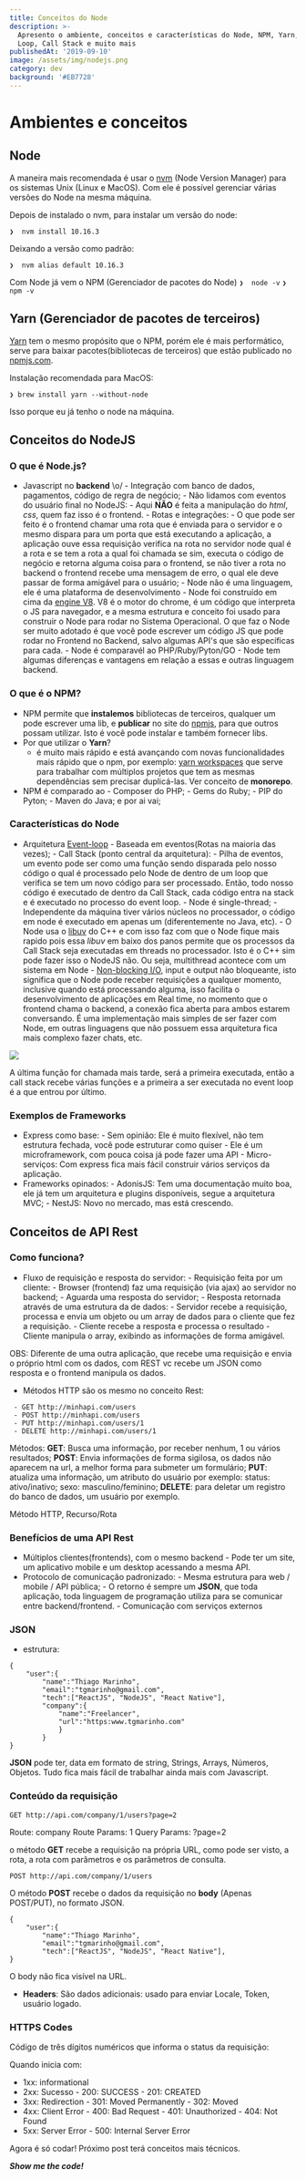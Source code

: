 ```yaml
---
title: Conceitos do Node
description: >-
  Apresento o ambiente, conceitos e características do Node, NPM, Yarn, Event
  Loop, Call Stack e muito mais
publishedAt: '2019-09-10'
image: /assets/img/nodejs.png
category: dev
background: '#EB7728'
---
```

# Ambientes e conceitos

## Node

A maneira mais recomendada é usar o [nvm](https://github.com/nvm-sh/nvm) (Node Version Manager) para os sistemas Unix (Linux e MacOS). Com ele é possível gerenciar várias versões do Node na mesma máquina.

Depois de instalado o nvm, para instalar um versão do node:

`❯  nvm install 10.16.3`

Deixando a versão como padrão:

`❯  nvm alias default 10.16.3`

Com Node já vem o NPM (Gerenciador de pacotes do Node)
`❯  node -v`
`❯  npm -v`

## Yarn (Gerenciador de pacotes de terceiros)

[Yarn](https://yarnpkg.com/lang/en/) tem o mesmo propósito que o NPM, porém ele é mais performático, serve para baixar pacotes(bibliotecas de terceiros) que estão publicado no [npmjs.com](https://www.npmjs.com).

Instalação recomendada para MacOS:

```
❯ brew install yarn --without-node
```

Isso porque eu já tenho o node na máquina.

## Conceitos do NodeJS

### O que é Node.js?

* Javascript no **backend** \o/
  		- Integração com banco de dados, pagamentos, código de regra de negócio;
  		- Não lidamos com eventos do usuário final no NodeJS:
  			- Aqui **NÃO** é feita a manipulação do _html_, _css_, quem faz isso é o frontend.
  		- Rotas e integrações: 
  			- O que pode ser feito é o frontend chamar uma rota que é enviada para o servidor e o mesmo dispara para um porta que está executando a aplicação, a aplicação ouve essa requisição verifica na rota no servidor node qual é a rota e se tem a rota a qual foi chamada se sim, executa o código de negócio e retorna alguma coisa para o frontend, se não tiver a rota no backend o frontend recebe uma mensagem de erro, o qual ele deve passar de forma amigável para o usuário;
  		- Node não é uma linguagem, ele é uma plataforma de desenvolvimento
  		- Node foi construído em cima da [engine V8](https://v8.dev/). V8 é o motor  do chrome, é um código que interpreta o JS para navegador, e a mesma estrutura e conceito foi usado para construir o Node para rodar no Sistema Operacional. O que faz o Node ser muito adotado é que você pode escrever um código JS que pode rodar no Frontend no Backend, salvo algumas API's que são específicas para cada.
  		- Node é comparavél ao PHP/Ruby/Pyton/GO
  			- Node tem algumas diferenças e vantagens em relação a essas e outras linguagem backend.

### O que é o NPM?

* NPM permite que **instalemos** bibliotecas de terceiros, qualquer um pode escrever uma lib, e **publicar** no site do [npmjs](https://www.npmjs.com/), para que outros possam utilizar. Isto é você pode instalar e também fornecer libs.
* Por que utilizar o **Yarn**?
  	- é muito mais rápido e está avançando com novas funcionalidades mais rápido que o npm, por exemplo: [yarn workspaces](https://yarnpkg.com/lang/en/docs/workspaces/) que serve para trabalhar com múltiplos projetos que tem as mesmas dependências sem precisar duplicá-las. Ver conceito de **monorepo**.
* NPM é comparado ao 
  		- Composer do PHP;
  		- Gems do Ruby;
  		- PIP do Pyton; 
  		- Maven do Java; e por ai vai;

### Características do Node

* Arquitetura [Event-loop](https://imasters.com.br/front-end/node-js-o-que-e-esse-event-loop-afinal)
  		- Baseada em eventos(Rotas na maioria das vezes);
  		- Call Stack (ponto central da arquitetura):
  			- Pilha de eventos, um evento pode ser como  uma função sendo disparada pelo nosso código o qual é processado pelo Node de dentro de um loop que verifica se tem um novo código para ser processado. Então, todo nosso código é executado de dentro da Call Stack, cada código entra na stack e é executado no processo do event loop.
  		- Node é single-thread;
  			- Independente da máquina tiver vários núcleos no processador, o código em node é executado em apenas um (diferentemente no Java, etc).
  			- O Node usa o [libuv](https://github.com/libuv/libuv) do C++ e com isso faz com que o Node fique mais rapido pois essa _libuv_ em baixo dos panos permite que os processos da Call Stack seja executadas em threads no processador. Isto é o C++ sim pode fazer isso o NodeJS não. Ou seja, multithread acontece com um sistema em Node
  			- [Non-blocking I/O](https://pt.stackoverflow.com/questions/185666/o-que-%C3%A9-non-blocking-i-o), input e output não bloqueante, isto significa que o Node pode receber requisições a qualquer momento, inclusive quando está processando alguma, isso facilita o desenvolvimento de aplicações em Real time, no momento que o frontend chama o backend, a conexão fica aberta para ambos estarem conversando. É uma implementação mais simples de ser fazer com Node, em outras linguagens que não possuem essa arquitetura fica mais complexo fazer chats, etc.

![](/assets/img/call_stack_node.png)

A última função for chamada mais tarde, será a primeira executada, então a call stack recebe várias funções e a primeira a ser executada no event loop é a que entrou por último.

### Exemplos de Frameworks

* Express como base:
  		 - Sem opinião: Ele é muito flexível, não tem estrutura fechada, você pode estruturar como quiser
  		 - Ele é um microframework, com pouca coisa já pode fazer uma API
  		 - Micro-serviços: Com express fica mais fácil construir vários serviços da aplicação.
* Frameworks opinados:
  			- AdonisJS: Tem uma documentação muito boa, ele já tem um arquitetura e plugins disponíveis, segue a arquitetura MVC;
  			- NestJS: Novo no mercado, mas está crescendo.

## Conceitos de API Rest

### Como funciona?

* Fluxo de requisição e resposta do servidor:
  		- Requisição feita por um cliente: 
  			- Browser (frontend)  faz uma requisição (via ajax) ao servidor no backend;
  			- Aguarda uma resposta do servidor;
  		- Resposta retornada através de uma estrutura da de dados:
  			- Servidor recebe a requisição, processa e envia um objeto ou um array de dados para o cliente que fez a requisição.
  		- Cliente recebe a resposta e processa o resultado
  			- Cliente manipula o array, exibindo as informações de forma amigável.

OBS: Diferente de uma outra aplicação, que recebe uma requisição e envia o próprio html com os dados, com REST vc recebe um JSON como resposta e o frontend manipula os dados.

* Métodos HTTP são os mesmo no conceito Rest:


```
 - GET http://minhapi.com/users
 - POST http://minhapi.com/users
 - PUT http://minhapi.com/users/1
 - DELETE http://minhapi.com/users/1
```

Métodos:
**GET**: Busca uma informação, por receber nenhum, 1 ou vários resultados;
**POST**: Envia informações de forma sigilosa, os dados não aparecem na url, a melhor forma para submeter um formulário;
**PUT**: atualiza uma informação, um atributo do usuário por exemplo: status: ativo/inativo; sexo: masculino/feminino;
**DELETE**: para deletar um registro do banco de dados, um usuário por exemplo.

Método HTTP, Recurso/Rota

### Benefícios de uma API Rest

* Múltiplos clientes(frontends), com o mesmo backend
  		- Pode ter um site, um aplicativo mobile e um desktop acessando a mesma API.
* Protocolo de comunicação padronizado:
  		- Mesma estrutura para web / mobile / API pública;
  			- O retorno é sempre um **JSON**, que toda aplicação, toda linguagem de programação utiliza para se comunicar entre backend/frontend.
  		- Comunicação com serviços externos

### JSON

* estrutura:


```
{  
	"user":{  
		"name":"Thiago Marinho",  
		"email":"tgmarinho@gmail.com",  
		"tech":["ReactJS", "NodeJS", "React Native"],  
		"company":{  
			"name":"Freelancer",  
			"url":"https:www.tgmarinho.com"  
			}
		}  
}
```

**JSON** pode ter, data em formato de string, Strings, Arrays, Números, Objetos. Tudo fica mais fácil de trabalhar ainda mais com Javascript.

### Conteúdo da requisição

`GET http://api.com/company/1/users?page=2`

Route: company
Route Params: 1
Query Params: ?page=2

o método **GET** recebe a requisição na própria URL, como pode ser visto, a rota, a rota com parâmetros e os parâmetros de consulta.

`POST http://api.com/company/1/users`

O método **POST** recebe o dados da requisição no **body** (Apenas POST/PUT), no formato JSON.

```
{  
	"user":{  
		"name":"Thiago Marinho",  
		"email":"tgmarinho@gmail.com",  
		"tech":["ReactJS", "NodeJS", "React Native"],  
}
```

O body não fica visível na URL. 

* **Headers**: São dados adicionais: usado para enviar Locale, Token, usuário logado.

### HTTPS Codes

Código de três dígitos numéricos que informa o status da requisição:

Quando inicia com:

* 1xx: informational
* 2xx: Sucesso
  		- 200: SUCCESS
  		- 201: CREATED
* 3xx: Redirection
  		- 301: Moved Permanently
  		- 302: Moved
* 4xx: Client Error
  		- 400: Bad Request
  		- 401: Unauthorized
  		- 404: Not Found
* 5xx: Server Error
  		- 500: Internal Server Error

Agora é só codar! Próximo post terá conceitos mais técnicos.

_**Show me the code!**_
